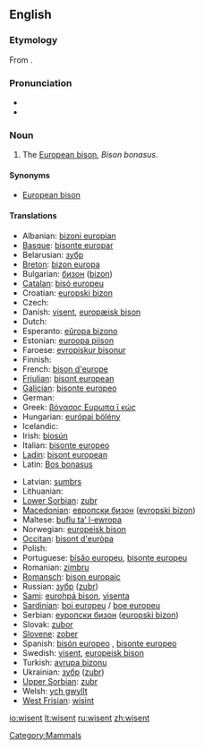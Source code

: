 {{wikipedia}}
==English==

===Etymology===
From {{etyl|de}} {{term|Wisent}}.

===Pronunciation===
* {{IPA|/ˈwɪzənt/}}
* {{IPA|/ˈviːzənt/}}

===Noun===
{{en-noun}}

# The [[European bison]], ''Bison bonasus''.

====Synonyms====
* [[European bison]]

====Translations====
{{trans-top|The European bison, ''Bison bonasus''}}
* Albanian: [[bizoni europian]]
* [[Basque]]: [[bisonte europar]]
* Belarusian: [[зубр]]
* [[Breton]]: [[bizon europa]]
* Bulgarian: [[бизон]] ([[bizon]])
* [[Catalan]]: [[bisó europeu]]
* Croatian: [[europski bizon]]
* Czech: {{t-|cs|zubr}}
* Danish: [[visent]], [[europæisk bison]]
* Dutch: {{t-|nl|wisent|m}}
* Esperanto: [[eŭropa bizono]]
* Estonian: [[euroopa piison]]
* Faroese: [[evropiskur bisonur]]
* Finnish: {{t-|fi|visentti}}
* French: [[bison d'europe]] {{m}}
* [[Friulian]]: [[bisont european]]
* [[Galician]]: [[bisonte europeo]]
* German: {{t-|de|Wisent|m}}
* Greek: [[βόνασος Ευρωπα ϊ κώς]] '' ''
* Hungarian: [[európai bölény]]
* Icelandic: {{t|is|evrópskur vísundur|m}}
* Irish: [[bíosún]]
* Italian: [[bisonte europeo]] '' ''
* [[Ladin]]: [[bisont european]]
* Latin: [[Bos bonasus]] '' ''
{{trans-mid}}
* Latvian: [[sumbrs]]
* Lithuanian: {{t+|lt|stumbras|xs=Lithuanian}}
* [[Lower Sorbian]]: [[zubr]]
* [[Macedonian]]: [[европски бизон]] ([[evropski bizon]])
* Maltese: [[buflu ta’ l-ewropa]]
* Norwegian: [[europeisk bison]]
* [[Occitan]]: [[bisont d'euròpa]]
* Polish: {{t-|pl|żubr|m}}
* Portuguese: [[bisăo europeu]], [[bisonte europeu]]
* Romanian: [[zimbru]]
* [[Romansch]]: [[bison europaic]]
* Russian: [[зубр]] ([[zubr]]) '' ''
* [[Sami]]: [[eurohpá bison]], [[visenta]]
* [[Sardinian]]: [[boi europeu]] / [[boe europeu]]
* Serbian: [[еуропски бизон]] ([[europski bizon]])
* Slovak: [[zubor]]
* [[Slovene]]: [[zober]]
* Spanish: [[bisón europeo]] {{m}}, [[bisonte europeo]] {{m}}
* Swedish: [[visent]], [[europeisk bison]]
* Turkish: [[avrupa bizonu]]
* Ukrainian: [[зубр]] ([[zubr]])
* [[Upper Sorbian]]: [[zubr]]
* Welsh: [[ych gwyllt]]
* [[West Frisian]]: [[wisint]]
{{trans-bottom}}

[[Category:Mammals]]

[[io:wisent]]
[[lt:wisent]]
[[ru:wisent]]
[[zh:wisent]]